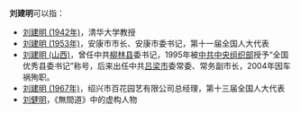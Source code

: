 '''刘建明'''可以指：
* [[刘建明_(1942年)|刘建明 (1942年)]]，清华大学教授
* [[刘建明_(1953年)|刘建明 (1953年)]]，安康市市长、安康市委书记，第十一届全国人大代表
* [[刘建明_(山西)|刘建明 (山西)]]，曾任中共[[柳林县|柳林县]]委书记，1995年被[[中共中央组织部|中共中央组织部]]授予“全国优秀县委书记”称号，后来出任中共[[吕梁市|吕梁市]]委常委、常务副市长，2004年因车祸殉职。
* [[刘建明_(1967年)|刘建明 (1967年)]]，绍兴市百花园艺有限公司总经理，第十三届全国人大代表
* [[刘健明|刘健明]]，《無間道》中的虚构人物

{{disambig}}